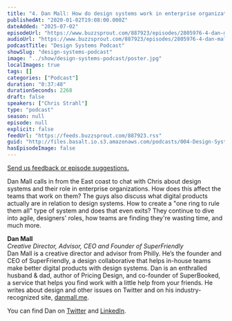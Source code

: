 ```yaml
---
title: "4. Dan Mall: How do design systems work in enterprise organizations?"
publishedAt: "2020-01-02T19:08:00.000Z"
dateAdded: "2025-07-02"
episodeUrl: "https://www.buzzsprout.com/887923/episodes/2805976-4-dan-mall-how-do-design-systems-work-in-enterprise-organizations.mp3"
audioUrl: "https://www.buzzsprout.com/887923/episodes/2805976-4-dan-mall-how-do-design-systems-work-in-enterprise-organizations.mp3"
podcastTitle: "Design Systems Podcast"
showSlug: "design-systems-podcast"
image: "../show/design-systems-podcast/poster.jpg"
localImages: true
tags: []
categories: ["Podcast"]
duration: "0:37:48"
durationSeconds: 2268
draft: false
speakers: ["Chris Strahl"]
type: "podcast"
season: null
episode: null
explicit: false
feedUrl: "https://feeds.buzzsprout.com/887923.rss"
guid: "http://files.basalt.io.s3.amazonaws.com/podcasts/004-Design-Systems-Podcast.mp3"
hasEpisodeImage: false
---
```

[Send us feedback or episode suggestions.](https://www.buzzsprout.com/twilio/text_messages/887923/open_sms)

Dan Mall calls in from the East coast to chat with Chris about design systems and their role in enterprise organizations. How does this affect the teams that work on them? The guys also discuss what digital products actually are in relation to design systems. How to create a "one ring to rule them all" type of system and does that even exits? They continue to dive into agile, designers' roles, how teams are finding they're wasting time, and much more.  
  
**Dan Mall**  
_Creative Director, Advisor, CEO and Founder of SuperFriendly_  
Dan Mall is a creative director and advisor from Philly. He’s the founder and CEO of SuperFriendly, a design collaborative that helps in-house teams make better digital products with design systems. Dan is an enthralled husband & dad, author of Pricing Design, and co-founder of SuperBooked, a service that helps you find work with a little help from your friends. He writes about design and other issues on Twitter and on his industry-recognized site, [danmall.me](http://danmall.me/).  
  
You can find Dan on [Twitter](https://twitter.com/danmall) and [LinkedIn](https://linkedin.com/in/Dan%20Mall).
